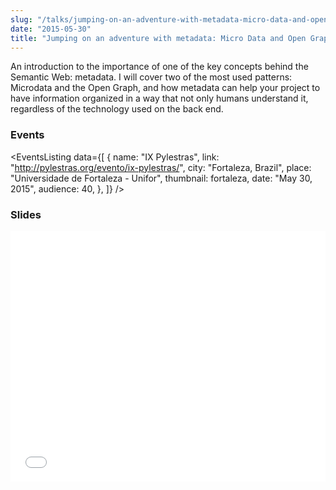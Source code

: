 ```yaml
---
slug: "/talks/jumping-on-an-adventure-with-metadata-micro-data-and-open-graph"
date: "2015-05-30"
title: "Jumping on an adventure with metadata: Micro Data and Open Graph"
---
```




An introduction to the importance of one of the key concepts behind the Semantic Web: metadata. I will cover two of the most used patterns: Microdata and the Open Graph, and how metadata can help your project to have information organized in a way that not only humans understand it, regardless of the technology used on the back end.

### Events

<EventsListing
  data={[
    {
      name: "IX Pylestras",
      link: "http://pylestras.org/evento/ix-pylestras/",
      city: "Fortaleza, Brazil",
      place: "Universidade de Fortaleza - Unifor",
      thumbnail: fortaleza,
      date: "May 30, 2015",
      audience: 40,
    },
  ]}
/>

### Slides

<div style="left: 0; width: 100%; height: 0; position: relative; padding-bottom: 79.5798%;">
  <iframe
    src="//speakerdeck.com/player/655c896fdf41466295c2a010bca634f3"
    style="border: 0; top: 0; left: 0; width: 100%; height: 100%; position: absolute;"
    allowfullscreen
    scrolling="no"
  ></iframe>
</div>
